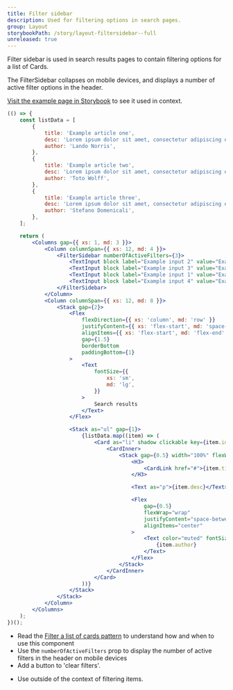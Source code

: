 ```yaml
---
title: Filter sidebar
description: Used for filtering options in search pages.
group: Layout
storybookPath: /story/layout-filtersidebar--full
unreleased: true
---
```


Filter sidebar is used in search results pages to contain filtering options for a list of Cards.

The FilterSidebar collapses on mobile devices, and displays a number of active filter options in the header.

[Visit the example page in Storybook](/storybook/index.html?path=/story/layout-filtersidebar--full) to see it used in context.

```jsx live
(() => {
	const listData = [
		{
			title: 'Example article one',
			desc: 'Lorem ipsum dolor sit amet, consectetur adipiscing elit. Donec auctor, nisl eget ultricies aliquam, nunc nisl aliquet nunc, quis aliquam nisl nunc eget nunc. Donec auctor, nisl eget ultricies aliquam, nunc nisl aliquet nunc, quis aliquam nisl nunc eget nunc.',
			author: 'Lando Norris',
		},
		{
			title: 'Example article two',
			desc: 'Lorem ipsum dolor sit amet, consectetur adipiscing elit. Donec auctor, nisl eget ultricies aliquam, nunc nisl aliquet nunc, quis aliquam nisl nunc eget nunc. Donec auctor, nisl eget ultricies aliquam, nunc nisl aliquet nunc, quis aliquam nisl nunc eget nunc.',
			author: 'Toto Wolff',
		},
		{
			title: 'Example article three',
			desc: 'Lorem ipsum dolor sit amet, consectetur adipiscing elit. Donec auctor, nisl eget ultricies aliquam, nunc nisl aliquet nunc, quis aliquam nisl nunc eget nunc. Donec auctor, nisl eget ultricies aliquam, nunc nisl aliquet nunc, quis aliquam nisl nunc eget nunc.',
			author: 'Stefano Domenicali',
		},
	];

	return (
		<Columns gap={{ xs: 1, md: 3 }}>
			<Column columnSpan={{ xs: 12, md: 4 }}>
				<FilterSidebar numberOfActiveFilters={3}>
					<TextInput block label="Example input 2" value="Example" />
					<TextInput block label="Example input 3" value="Example" />
					<TextInput block label="Example input 1" value="Example" />
					<TextInput block label="Example input 4" value="Example" />
				</FilterSidebar>
			</Column>
			<Column columnSpan={{ xs: 12, md: 8 }}>
				<Stack gap={2}>
					<Flex
						flexDirection={{ xs: 'column', md: 'row' }}
						justifyContent={{ xs: 'flex-start', md: 'space-between' }}
						alignItems={{ xs: 'flex-start', md: 'flex-end' }}
						gap={1.5}
						borderBottom
						paddingBottom={1}
					>
						<Text
							fontSize={{
								xs: 'sm',
								md: 'lg',
							}}
						>
							Search results
						</Text>
					</Flex>

					<Stack as="ul" gap={1}>
						{listData.map((item) => (
							<Card as="li" shadow clickable key={item.id}>
								<CardInner>
									<Stack gap={0.5} width="100%" flexWrap="wrap">
										<H3>
											<CardLink href="#">{item.title}</CardLink>
										</H3>

										<Text as="p">{item.desc}</Text>

										<Flex
											gap={0.5}
											flexWrap="wrap"
											justifyContent="space-between"
											alignItems="center"
										>
											<Text color="muted" fontSize="xs">
												{item.author}
											</Text>
										</Flex>
									</Stack>
								</CardInner>
							</Card>
						))}
					</Stack>
				</Stack>
			</Column>
		</Columns>
	);
})();
```

<DoHeading />

- Read the [Filter a list of cards pattern](/patterns/filtering-a-dataset#filtering-a-list-of-cards) to understand how and
  when to use this component
- Use the `numberOfActiveFilters` prop to display the number of active filters in the header on mobile devices
- Add a button to 'clear filters'.

<DontHeading />

- Use outside of the context of filtering items.
